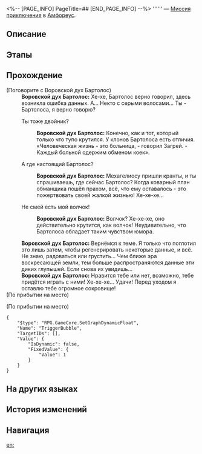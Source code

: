 <%-- [PAGE_INFO]
PageTitle=##
[END_PAGE_INFO] --%>
{{Дополнить|Диалоги.}}
{{Миссия Инфобокс
|id              = 4015726
|Название        = 
|Изображение     = Миссия .png
|Тип             = Миссия приключения
|Событие         = 
|Глава           = 
|Условия         = Завершена [[Миссия Освоения]] «[[О звёздное небо, очисти мысли от хаоса]]»
|Персонажи       = Воровской дух Бартолос; Первопроходец
|СтартЛокация    = [[Амфореус]] — [[Зал утраченного солнца Рассветной вершины]]
|Мир             = Амфореус
|Предыдущая      = 
|Следующая       = 
|Награды         = Звёздный нефрит*40; Небесная амброзия*60
}}
'''''' — [[Миссия приключения]] в [[Амфореус]].

==Описание==
{{Описание|<!--официальное описание из Перекрёстка судеб-->}}

==Этапы==


==Прохождение==
{{Дополнить}}

;(Поговорите с Воровской дух Бартолос)
:'''Воровской дух Бартолос:''' Хе-хе, Бартолос верно говорил, здесь возникла ошибка данных. А... Некто с серыми волосами... Ты - {{MC|ж=юная подруга|м=юный друг}} Бартолоса, я верно говорю?
:{{Диалог|Стрелка}} Ты тоже двойник?
::'''Воровской дух Бартолос:''' Конечно, как и тот, который только что тупо крутился. У клонов Бартолоса есть отличия. «Человеческая жизнь - это больница, - говорил Загрей. - Каждый больной одержим обменом коек».
:{{Диалог|Стрелка}} А где настоящий Бартолос?
::'''Воровской дух Бартолос:''' Мехагелиосу пришли кранты, и ты спрашиваешь, где сейчас Бартолос? Когда коварный план обманщика пошёл прахом, всё, что ему оставалось - это пожертвовать своей жалкой жизнью! Хе-хе-хе...
:{{Диалог|Стрелка}} Не смей есть мой волчок!
::'''Воровской дух Бартолос:''' Волчок? Хе-хе-хе, оно действительно крутится, как волчок! Неудивительно, что {{MC|ж=легендарная подруга|м=легендарный друг}} Бартолоса обладает таким чувством юмора.
:'''Воровской дух Бартолос:''' Вернёмся к теме. Я только что поглотил это лишь затем, чтобы регенерировать некоторые данные, и всё. Не знаю, радоваться или грустить... Чем ближе эра воскресающей земли, тем больше распространяются данные эти диких глупышей. Если снова их увидишь...
:'''Воровской дух Бартолос:''' Нравится тебе или нет, возможно, тебе придётся играть с ними! Хе-хе-хе... Удачи! Перед уходом я оставлю тебе огромное сокровище!
;(По прибытии на место)

;(По прибытии на место)
<pre>{
	"$type": "RPG.GameCore.SetGraphDynamicFloat",
	"Name": "TriggerBubble",
	"TargetIDs": [],
	"Value": {
		"IsDynamic": false,
		"FixedValue": {
			"Value": 1
		}
	}
}</pre>
{{Диалог Конец}}

==На других языках==
{{На других языках
|en   = 
|zhs  = 
|zht  = 
|ja   = 
|ko   = 
|es   = 
|fr   = 
|ru   = 
|th   = 
|vi   = 
|de   = 
|id   = 
|pt   = 
}}

==История изменений==
{{История изменений|3.5}}

==Навигация==
{{Миссия приключения Навбокс|Глава }}

[[en:]]
